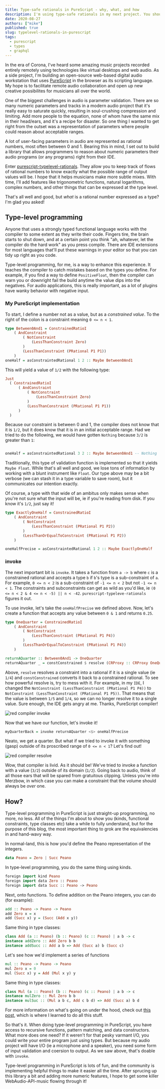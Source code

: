 ```yaml
---
title: Type-safe rationals in PureScript - why, what, and how
description: I'm using type-safe rationals in my next project. You should try them out!
date: 2020-08-27
authors: ["mike"]
published: true
slug: typelevel-rationals-in-purescript
tags:
  - purescript
  - types
  - graphql
---
```


In the era of Corona, I've heard some amazing music projects recorded entirely remotely using technologies like virtual desktops and web audio. As a side project, I'm building an open-source web-based digital audio workstation that uses [PureScript](https://purescript.org) in the browser as its scripting language. My hope is to facilitate remote audio collaboration and open up new creative possibilites for musicians all over the world.

One of the biggest challenges in audio is parameter validation. There are so many numeric parameters and tracks in a modern audio project that it's really easy to saturate quickly, resulting in soul-crushing compression and limiting. Add more people to the equation, none of whom have the same mix in their head/ears, and it's a recipe for disaster. So one thing I wanted to get right from the outset was a representation of parameters where people could reason about acceptable ranges.

A lot of user-facing parameters in audio are represented as rational numbers, most often between 0 and 1. Bearing this in mind, I set out to build a library that allows programmers to reason about numeric parameters their audio programs (or any programs) right from their IDE.

Enter [purescript-typelevel-rationals](https://github.com/mikesol/purescript-typelevel-rationals). They allow you to keep track of flows of rational numbers to know exactly what the possible range of output values will be. I hope that it helps musicians make more subtle mixes. With time, I'll add features like trigonometric functions, natural logarithms, complex numbers, and other things that can be expressed at the type level.

That's all well and good, but _what_ is a rational number expressed as a type? I'm glad you asked!

## Type-level programming

Anyone that uses a strongly typed functional language works with the compiler to some extent as they write their code. Fingers tire, the brain starts to shut down, and at a certain point you think "ah, whatever, let the compiler do the hard work" as you press compile. There are IDE extensions for most languages that'll put these warnings in your editor so that you can tidy up right as you code.

Type-level programming, for me, is a way to enhance this experience. It teaches the compiler to catch mistakes based on the types you define. For example, if you find a way to define `PositiveFloat`, then the compiler can warn you or downright fail the build anytime the value dips into the negatives. For audio applications, this is really important, as a lot of plugins have wanky behavior with negative input.

### My PureScript implementation

To start, I define a number not as a value, but as a _constrained value_. To the right of the colon is a constraint meaning `0 <= n < 1`.

```haskell
type Between0And1 = ConstrainedRatioI
    ( AndConstraint
        ( NotConstraint
            (LessThanConstraint Zero)
        )
        (LessThanConstraint (PRational P1 P1))
    )
oneHalf = asConstraintedRational 1 2 :: Maybe Between0And1
```

This will yield a value of `1/2` with the following type:

```haskell
Just
  ( ConstrainedRatioI
      ( AndConstraint
          ( NotConstraint
              (LessThanConstraint Zero)
          )
          (LessThanConstraint (PRational P1 P1))
      )
  )
```

Because our constraint is between 0 and 1, the compiler does not know that it is `1/2`, but it does know that it is in an initial acceptable range. Had we tried to do the following, we would have gotten `Nothing` because `3/2` is greater than `1`:

```haskell

oneHalf = asConstraintedRational 3 2 :: Maybe Between0And1 -- Nothing
```

Traditionally, this type of validation function is implemented so that it yields `Maybe Float`. While that's all well and good, we lose tons of information by working with a blunt instrument like `Float`. Our type above may be a bit verbose (we can stash it in a type variable to save room), but it communicates our intention exactly.

Of course, a type with that wide of an ambitus only makes sense when you're not sure what the input will be, ie if you're reading from disk. If you know it's `1/2`, just say it!

```haskell
type ExactlyOneHalf = ConstrainedRatioI
    ( AndConstraint
        ( NotConstraint
            (LessThanConstraint (PRational P1 P2))
        )
        (LessThanOrEqualToConstraint (PRational P1 P2))
    )

oneHalfPrecise = asConstraintedRational 1 2 :: Maybe ExactlyOneHalf
```

### invoke

The next important bit is `invoke`. It takes a function from `a -> b` where `c` is a constrained rational and accepts a type `b` if `b`'s type is a sub-constraint of `a`. For example, `0 <= n < 2` is a sub-constraint of `-1 <= n < 2` but not `-1 <= n < 1`. The constraints and subconstraints can get as wild as you'd like, ie `(0 <= n < 2 & 4 <= n < -5) || n < -42`. `purescript-typeleve-rationals` figures it out.

To use invoke, let's take the `oneHalfPrecise` we defined above. Now, let's create a function that accepts any value between `0 & 1` and returns `0.25`.

```haskell
type OneQuarter = ConstrainedRatioI
    ( AndConstraint
        ( NotConstraint
            (LessThanConstraint (PRational P1 P4))
        )
        (LessThanOrEqualToConstraint (PRational P1 P4))
    )

returnAQuarter :: Between0And1 -> OneQuarter
returnAQuarter _ = constConstrained $ resolve (CRProxy :: CRProxy OneQuarter)
```

Above, `resolve` resolves a constraint into a rational if it is a single value (ie `1/4`) and `constConstrained` converts it back to a constrained rational. To see how powerful resolve is, try to mess with it. For example, in my `IDE`, I changed the `NotConstraint (LessThanConstraint (PRational P1 P4))` to `NotConstraint (LessThanConstraint (PRational P1 P5))`. That means that the value is between `1/5` and `1/4`, so we can no longer resolve it to a single value. Sure enough, the IDE gets angry at me. Thanks, PureScript compiler!

![red compiler invoke](https://i.ibb.co/QHYyP66/Screenshot-from-2020-08-27-16-04-15.png)

Now that we have our function, let's invoke it!

```haskell
myQuarterBack = invoke returnAQuarter <$> oneHalfPrecise
```

Neato, we get a quarter. But what if we tried to invoke it with something (gasp) outside of its proscribed range of `0 <= n < 1`? Let's find out!

![red compiler resolve](https://i.ibb.co/m4K0Gnf/Screenshot-from-2020-08-27-17-31-57.png)

Wow, that compiler is livid. As it should be! We've tried to invoke a function with a value (`3/2`) outside of its domain (`1/2`). Going back to audio, think of all those ears that will be spared from gratuitous clipping. Unless you're into Merzbow, in which case you can make a constraint that the volume should always be _over_ one.

## How?

Type-level programming in PureScript is just straight-up programming, no more, no less. All of the things I'm about to show you (kinds, functional constraints, type classes etc) take a while to fully understand, but for the purpose of this blog, the most important thing to grok are the equivalencies in and hand-wavy way.

In normal-land, this is how you'd define the Peano representation of the integers.

```haskell
data Peano = Zero | Succ Peano
```

In type-level programming, you do the same thing using kinds.

```haskell
foreign import kind Peano
foreign import data Zero :: Peano
foreign import data Succ :: Peano -> Peano
```

Next, onto functions. To define addition on the Peano integers, you can do (for example):

```haskell
add :: Peano -> Peano -> Peano
add Zero x = x
add (Succ x) y = (Succ (Add x y))
```

Same thing in type classes:

```haskell
class Add (a :: Peano) (b :: Peano) (c :: Peano) | a b -> c
instance addZero :: Add Zero b b
instance addSucc :: Add a b => Add (Succ a) b (Succ c)
```

Let's see how we'd implement a series of functions

```haskell
mul :: Peano -> Peano -> Peano
mul Zero x = 0
mul (Succ x) y = Add (Mul x y) y
```

Same thing in type classes:

```haskell
class Mul (a :: Peano) (b :: Peano) (c :: Peano) | a b -> c
instance mulZero :: Mul Zero b b
instance mulSuc :: (Mul a b c, Add c b d) => Add (Succ a) b d
```

For more information on what's going on under the hood, check out [this post](https://blog.wuct.me/fun-with-typed-type-level-programming-in-purescript-5f8af42cfec5), which is where I learned to do all this stuff.

So that's it. When doing type-level programming in PureScript, you have access to recursive functions, pattern matching, and data constructors. What more does one need? If it weren't for that pesky varmant I/O, you could write your entire program just using types. But because my audio project will have I/O (ie a microphone and a speaker), you need some form of input validation and coersion to output. As we saw above, that's doable with `invoke`.

Type-level programming in PureScript is lots of fun, and the community is implementing helpful things to make it easier all the time. After sprucing up this library a bit and adding more numeric features, I hope to get some killer WebAudio-API-music flowing through it!
